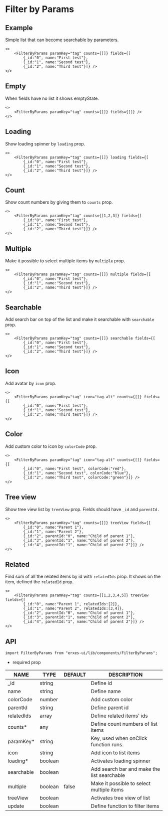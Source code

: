 
<HeroPattern />

# Filter by Params
## **Example**
Simple list that can become searchable by parameters.


```tsx
<>
	<FilterByParams paramKey="tag" counts={[]} fields={[
		{_id:"0", name:"First test"},
		{_id:"1", name:"Second test"},
		{_id:"2", name:"Third test"}]} />
</>
```

## **Empty**
When fields have no list it shows emptyState.

```tsx
<>
	<FilterByParams paramKey="tag" counts={[]} fields={[]} />
</>
```

## **Loading**
Show loading spinner by `loading` prop.

```tsx
<>
	<FilterByParams paramKey="tag" counts={[]} loading fields={[
		{_id:"0", name:"First test"},
		{_id:"1", name:"Second test"},
		{_id:"2", name:"Third test"}]} />
</>
```

## **Count**
Show count numbers by giving them to `counts` prop.

```tsx
<>
	<FilterByParams paramKey="tag" counts={[1,2,3]} fields={[
		{_id:"0", name:"First test"},
		{_id:"1", name:"Second test"},
		{_id:"2", name:"Third test"}]} />
</>
```

## **Multiple**
Make it possible to select multiple items by `multiple` prop.

```tsx
<>
	<FilterByParams paramKey="tag" counts={[]} multiple fields={[
		{_id:"0", name:"First test"},
		{_id:"1", name:"Second test"},
		{_id:"2", name:"Third test"}]} />
</>
```

## **Searchable**
Add search bar on top of the list and make it searchable with `searchable` prop.

```tsx
<>
	<FilterByParams paramKey="tag" counts={[]} searchable fields={[
		{_id:"0", name:"First test"},
		{_id:"1", name:"Second test"},
		{_id:"2", name:"Third test"}]} />
</>
```

## **Icon**
Add avatar by `icon` prop.

```tsx
<>
	<FilterByParams paramKey="tag" icon="tag-alt" counts={[]} fields={[
		{_id:"0", name:"First test"},
		{_id:"1", name:"Second test"},
		{_id:"2", name:"Third test"}]} />
</>
```

## **Color**
Add custom color to icon by `colorCode` prop.

```tsx
<>
	<FilterByParams paramKey="tag" icon="tag-alt" counts={[]} fields={[
		{_id:"0", name:"First test", colorCode:"red"},
		{_id:"1", name:"Second test", colorCode:"blue"},
		{_id:"2", name:"Third test", colorCode:"green"}]} />
</>
```

## **Tree view**
Show tree view list by `treeView` prop. Fields should have `_id` and `parentId.`

```tsx
<>
	<FilterByParams paramKey="tag" counts={[]} treeView fields={[
		{_id:"0", name:"Parent 1"},
		{_id:"1", name:"Parent 2"},
		{_id:"2", parentId:"0", name:"Child of parent 1"},
		{_id:"3", parentId:"1", name:"Child of parent 2"},
		{_id:"4", parentId:"1", name:"Child of parent 2"}]} />
</>
```

## **Related**
Find sum of all the related items by id with `relatedIds` prop. It shows on the item, defined the `relatedId` prop.

```tsx
<>
	<FilterByParams paramKey="tag" counts={[1,2,3,4,5]} treeView fields={[
		{_id:"0", name:"Parent 1", relatedIds:[2]},
		{_id:"1", name:"Parent 2", relatedIds:[3,4]},
		{_id:"2", parentId:"0", name:"Child of parent 1"},
		{_id:"3", parentId:"1", name:"Child of parent 2"},
		{_id:"4", parentId:"1", name:"Child of parent 2"}]} />
</>
```

## **API**

```tsx
import FilterByParams from "erxes-ui/lib/components/FilterByParams";
```
* required prop

| NAME | TYPE | DEFAULT | DESCRIPTION |
| ---| --- | ---| --- |
| _id | string |  | Define id |
| name	 | string |  | Define name |
| colorCode | number| | Add custom color |
| parentId | string |  | Define parent id |
| relatedIds | array |  | Define related items' ids |
| counts*	 | any |  | Define count numbers of list items |
| paramKey*	 | string |  | Key, used when onClick function runs. |
| icon | string	 |  | Add icon to list items |
| loading*	 | boolean |  | Activates loading spinner |
| searchable | boolean |  | Add search bar and make the list searchable |
| multiple | boolean | false | Make it possible to select multiple items |
| treeView	 | boolean |  | Activates tree view of list |
| update	 | boolean |  | Define function to filter items |
